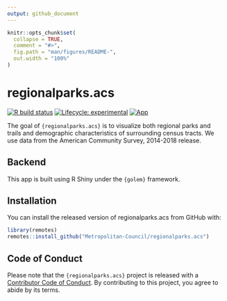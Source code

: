 ```yaml
---
output: github_document
---
```


<!-- README.md is generated from README.Rmd. Please edit that file -->

```r
knitr::opts_chunk$set(
  collapse = TRUE,
  comment = "#>",
  fig.path = "man/figures/README-",
  out.width = "100%"
)
```

# regionalparks.acs

<!-- badges: start -->
[![R build status](https://github.com/Metropolitan-Council/regionalparks.acs/workflows/R-CMD-check/badge.svg)](https://github.com/Metropolitan-Council/regionalparks.acs/actions)
[![Lifecycle: experimental](https://img.shields.io/badge/lifecycle-experimental-orange.svg)](https://www.tidyverse.org/lifecycle/#experimental)
[![App](https://img.shields.io/website-up-down-green-red/http/shields.io.svg)](https://metrotransitmn.shinyapps.io/regional-parks-acs/)

<!-- badges: end -->

The goal of `{regionalparks.acs}` is to visualize both regional parks and trails and demographic characteristics of surrounding census tracts. We use data from the American Community Survey, 2014-2018 release.  

## Backend  

This app is built using R Shiny under the `{golem}` framework.  

## Installation

You can install the released version of regionalparks.acs from GitHub with:

``` r
library(remotes)
remotes::install_github("Metropolitan-Council/regionalparks.acs")
```

## Code of Conduct

Please note that the `{regionalparks.acs}` project is released with a [Contributor Code of Conduct](https://contributor-covenant.org/version/2/0/CODE_OF_CONDUCT.html). By contributing to this project, you agree to abide by its terms.

